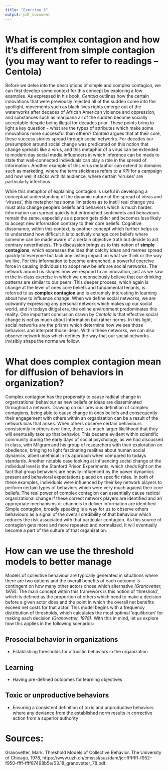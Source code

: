 ```yaml
---
title: "Exercise 5"
output: pdf_document
---
```



# What is complex contagion and how it’s different from simple contagion (you may want to refer to readings – Centola)

Before we delve into the descriptions of simple and complex contagion, we can first develop some context for this concept by exploring a few examples. As expressed in his book, *Centola* outlines how the certain innovations that were previously rejected all of the sudden come into the spotlight, movements such as black lives rights emerge out of the waterworks after decades of African American violence and oppression, and substances such as marijuana all of the sudden become socially acceptable despite being illegal for decades prior. These points bring to light a key question - what are the types of attributes which make some innovations more successful than others? *Centola* argues that at their core, these success stories spread through social networks. For decades our presumption around social change was predicated on this notion that change spreads like a virus, and this metaphor of a virus can be extended to modern day social media influencers in which inference can be made to state that well-connected individuals can play a role in the spread of information. Another example of this virus metaphor can extend to domains such as marketing, where the term stickiness refers to a KPI for a campaign and how well it sticks with its audience, where certain ‘viruses’ are particularly infectious. 

While this metaphor of explaining contagion is useful in developing a conceptual understanding of the dynamic nature of the spread of ideas and ‘viruses’, this metaphor has some limitations as to instill real change you must also change people’s beliefs and behaviors which is much harder. Information can spread quickly but entrenched sentiments and behaviours remain the same, especially as a person gets older and becomes less likely to accept new information contrary to their core beliefs. Cognitive dissonance, within this context, is another concept which further helps us to understand how difficult it is to actively change core beliefs where someone can be made aware of a certain objective truth but decide to act contrary nevertheless. This discussion brings us to this notion of **simple contagions**, which expresses the idea that catchy ideas and memes spread quickly to everyone but lack any lasting impact on what we think or the way we live. For this information to become entrenched, a powerful coercive force in causing individuals to adopt new beliefs are social networks. The network around us shapes how we respond to an innovation, just as we saw in the in-class exercise in which we unconsciously believe that our drinking patterns are similar to our peers. This deeper process, which again is change at the level of ones core beliefs and fundamental tenants, is referred to as **complex contagion** and is extremely interesting in learning about how to influence change. 
When we define social networks, we are outwardly expressing any personal network which makes up our social world, and in todays ditigal era, the online environment predominates this reality. One important conclusion drawn by *Centola* is that effective social change is not as much about information but rather norms. In this light, social networks are the prisms which determine how we see those behaviors and interpret those ideas. Within these networks, we can also observe network bias which defines the way that our social networks invisibly shape the norms we follow. 

# What does complex contagion mean for diffusion of behaviors in organization?
Complex contagion has the propensity to cause radical change in organizational behaviour as new beliefs or ideas are disseminated throughout a network. Drawing on our previous definition of complex contagions, being able to cause change in ones beliefs and consequently their engagement with others within an organization can be a result of the network bias that arises. When others observe certain behaviours consistently in others over time, there is a much larger likelihood that they will eventually take up that behavior. This became evident within scientific community during the early days of social psychology, as we had discussed in class, with Milgram and his group of researchers with their exploration on obedience, bringing to light fascinating realities about human social dynamics, albeit unethical in its approach when compared to todays standards. Another notable case looking at influencing social change at the individual level is the Stanford Prison Experiments, which sheds light on the fact that group behaviors are heavily influenced by the power dynamics present and behavioral expectations placed on specific roles. In both of these examples, individuals were influenced by their key network players to perform certain types of behaviors which were very much against their core beliefs. The real power of complex contagion can essentially cause radical organizational change if these correct network players are identified and an appropriate mechanisms or channels to deliver information are identified.  Simple contagion, broadly speaking is a way for us to observe others behaviours as a signal of the overall credibility of that behaviour which reduces the risk associated with that particular contagion. As this source of contagion gets more and more repeated and normalized, it will eventually become a part of the culture of that organization. 

# How can we use the threshold models to better manage 
Models of collective behaviour are typically generated in situations where there are two options and the overall benefits of each outcome is contingent on how many other actors chose which alternative *(Granovetter, 1978)*. The main concept within this framework is this notion of ‘threshold’, which is defined as the proportion of others which need to make a decision before a given actor does and the point in which the overall net benefits exceed net costs for that actor. This model begins with a frequency distribution of thresholds, which calculates the most optimal ‘equilibrium’ for making each decision *(Granovetter, 1978)*. With this in mind, let us explore how this applies in the following scenarios:

## Prosocial behavior in organizations 

-	Establishing thresholds for altruistic behaviors in the organization

## Learning 

-	Having pre-defined outcomes for learning objectives 

## Toxic or unproductive behaviors

-	Ensuring a consistent definition of toxic and unproductive behaviors where any deviance from the established norm results in corrective action from a superior authority


# Sources: 
Granovetter, Mark. Threshold Models of Collective Behavior. The University of Chicago, 1978, https://www.uzh.ch/cmsssl/suz/dam/jcr:ffffffff-f952-f950-ffff-ffff87498b5e/03.18_granovetter_78.pdf. 




